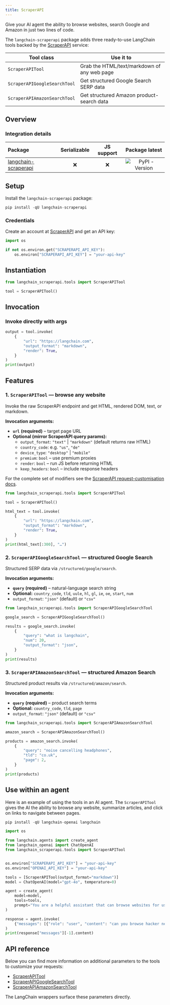 ```yaml
---
title: ScraperAPI
---
```


Give your AI agent the ability to browse websites, search Google and Amazon in just two lines of code.

The `langchain-scraperapi` package adds three ready-to-use LangChain tools backed by the [ScraperAPI](https://www.scraperapi.com/) service:

| Tool class | Use it to |
|------------|------------------|
| `ScraperAPITool` | Grab the HTML/text/markdown of any web page |
| `ScraperAPIGoogleSearchTool` | Get structured Google Search SERP data |
| `ScraperAPIAmazonSearchTool` | Get structured Amazon product-search data |

## Overview

### Integration details

| Package | Serializable | JS support |  Package latest |
| :--- | :---: | :---: | :---: |
| [langchain-scraperapi](https://pypi.org/project/langchain-scraperapi/) | ❌ | ❌ |  ![PyPI - Version](https://img.shields.io/pypi/v/langchain-scraperapi?style=flat-square&label=%20) |

## Setup

Install the `langchain-scraperapi` package:

```python
pip install -qU langchain-scraperapi
```

### Credentials

Create an account at [ScraperAPI](https://www.scraperapi.com/) and get an API key:

```python
import os

if not os.environ.get("SCRAPERAPI_API_KEY"):
    os.environ["SCRAPERAPI_API_KEY"] = "your-api-key"
```

## Instantiation

```python
from langchain_scraperapi.tools import ScraperAPITool

tool = ScraperAPITool()
```

## Invocation

### Invoke directly with args

```python
output = tool.invoke(
    {
        "url": "https://langchain.com",
        "output_format": "markdown",
        "render": True,
    }
)
print(output)
```

## Features

### 1. `ScraperAPITool` — browse any website

Invoke the raw ScraperAPI endpoint and get HTML, rendered DOM, text, or markdown.

**Invocation arguments:**

* **`url`** **(required)** – target page URL
* **Optional (mirror ScraperAPI query params):**
  * `output_format`: `"text"` | `"markdown"` (default returns raw HTML)
  * `country_code`: e.g. `"us"`, `"de"`
  * `device_type`: `"desktop"` | `"mobile"`
  * `premium`: `bool` – use premium proxies
  * `render`: `bool` – run JS before returning HTML
  * `keep_headers`: `bool` – include response headers

For the complete set of modifiers see the [ScraperAPI request-customisation docs](https://docs.scraperapi.com/python/making-requests/customizing-requests).

```python
from langchain_scraperapi.tools import ScraperAPITool

tool = ScraperAPITool()

html_text = tool.invoke(
    {
        "url": "https://langchain.com",
        "output_format": "markdown",
        "render": True,
    }
)
print(html_text[:300], "…")
```

### 2. `ScraperAPIGoogleSearchTool` — structured Google Search

Structured SERP data via `/structured/google/search`.

**Invocation arguments:**

* **`query`** **(required)** – natural-language search string
* **Optional:** `country_code`, `tld`, `uule`, `hl`, `gl`, `ie`, `oe`, `start`, `num`
* `output_format`: `"json"` (default) or `"csv"`

```python
from langchain_scraperapi.tools import ScraperAPIGoogleSearchTool

google_search = ScraperAPIGoogleSearchTool()

results = google_search.invoke(
    {
        "query": "what is langchain",
        "num": 20,
        "output_format": "json",
    }
)
print(results)
```

### 3. `ScraperAPIAmazonSearchTool` — structured Amazon Search

Structured product results via `/structured/amazon/search`.

**Invocation arguments:**

* **`query`** **(required)** – product search terms
* **Optional:** `country_code`, `tld`, `page`
* `output_format`: `"json"` (default) or `"csv"`

```python
from langchain_scraperapi.tools import ScraperAPIAmazonSearchTool

amazon_search = ScraperAPIAmazonSearchTool()

products = amazon_search.invoke(
    {
        "query": "noise cancelling headphones",
        "tld": "co.uk",
        "page": 2,
    }
)
print(products)
```

## Use within an agent

Here is an example of using the tools in an AI agent. The `ScraperAPITool` gives the AI the ability to browse any website, summarize articles, and click on links to navigate between pages.

```python
pip install -qU langchain-openai langchain
```

```python
import os

from langchain.agents import create_agent
from langchain_openai import ChatOpenAI
from langchain_scraperapi.tools import ScraperAPITool


os.environ["SCRAPERAPI_API_KEY"] = "your-api-key"
os.environ["OPENAI_API_KEY"] = "your-api-key"

tools = [ScraperAPITool(output_format="markdown")]
model = ChatOpenAI(model="gpt-4o", temperature=0)

agent = create_agent(
    model=model,
    tools=tools,
    prompt="You are a helpful assistant that can browse websites for users. When asked to browse a website or a link, do so with the ScraperAPITool, then provide information based on the website based on the user's needs.",
)

response = agent.invoke(
    {"messages": [{"role": "user", "content": "can you browse hacker news and summarize the first website"}]}
)
print(response["messages"][-1].content)
```

## API reference

Below you can find more information on additional parameters to the tools to customize your requests:

* [ScraperAPITool](https://docs.scraperapi.com/python/making-requests/customizing-requests)
* [ScraperAPIGoogleSearchTool](https://docs.scraperapi.com/python/make-requests-with-scraperapi-in-python/scraperapi-structured-data-collection-in-python/google-serp-api-structured-data-in-python)
* [ScraperAPIAmazonSearchTool](https://docs.scraperapi.com/python/make-requests-with-scraperapi-in-python/scraperapi-structured-data-collection-in-python/amazon-search-api-structured-data-in-python)

The LangChain wrappers surface these parameters directly.

